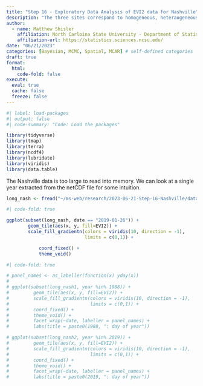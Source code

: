 ```yaml
---
title: "Step 16 - Exploratory Data Analysis of EVI2 data for Nashville"
description: "The three sites correspond to homogeneous, heteraogeneous, and urban/not-urban landcover cases."
author:
  - name: Matthew Shisler
    affiliation: North Carloina State University - Department of Statistics
    affiliation-url: https://statistics.sciences.ncsu.edu/ 
date: "06/21/2023"
categories: [Bayesian, MCMC, Spatial, MCAR] # self-defined categories
draft: true 
format:
  html: 
    code-fold: false
execute: 
  eval: true
  cache: false
  freeze: false
---
```


```r
#| label: load-packages
#| output: false
#| code-summary: "Code: Load the packages"

library(tidyverse)
library(tmap)
library(terra)
library(ncdf4)
library(lubridate)
library(viridis)
library(data.table)
```

The Nashville data is too large to read into memory. We can look at a single year extracted from the netCDF file for some intuition.

```r
long_nash <- fread("~/ms-web/research/2023-06-21-Step-16-Nashville/data/long_nash_2019.csv")
```

```r
#| code-fold: true

ggplot(subset(long_nash, date == "2019-01-26")) +
        geom_tile(aes(x, y, fill=EVI2)) +
        scale_fill_gradientn(colors = viridis(10, direction = -1),
                             limits = c(0,1)) +

            coord_fixed() + 
            theme_void()


```
```r
#| code-fold: true

# panel_names <- as_labeller(function(x) yday(x))
# 
# ggplot(subset(long_nash1, year %in% 1988)) +
#         geom_tile(aes(x, y, fill=EVI2)) +
#         scale_fill_gradientn(colors = viridis(10, direction = -1),
#                              limits = c(0,1)) +
#         coord_fixed() + 
#         theme_void() +
#         facet_wrap(~date, labeller = panel_names) +
#         labs(title = paste0(1988, ": day of year"))

```

```r

# ggplot(subset(long_nash2, year %in% 2019)) +
#         geom_tile(aes(x, y, fill=EVI2)) +
#         scale_fill_gradientn(colors = viridis(10, direction = -1),
#                              limits = c(0,1)) +
#         coord_fixed() + 
#         theme_void() +
#         facet_wrap(~date, labeller = panel_names) +
#         labs(title = paste0(2019, ": day of year"))  

```
